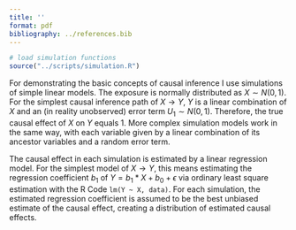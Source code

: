 ```yaml
---
title: ''
format: pdf
bibliography: ../references.bib
---
```


```r
# load simulation functions
source("../scripts/simulation.R")
```

For demonstrating the basic concepts of causal inference I use simulations of simple linear models. The exposure is normally distributed as $X \sim N(0,1)$. For the simplest causal inference path of $X \rightarrow Y$, $Y$ is a linear combination of $X$ and an (in reality unobserved) error term $U_1 \sim N(0,1)$. Therefore, the true causal effect of $X$ on $Y$ equals 1.  More complex simulation models work in the same way, with each variable given by a linear combination of its ancestor variables and a random error term.

The causal effect in each simulation is estimated by a linear regression model. For the simplest model of $X \rightarrow Y$, this means estimating the regression coefficient $b_1$ of $Y = b_1 * X + b_0 + \epsilon$ via ordinary least square estimation with the R Code `lm(Y ~ X, data)`. For each simulation, the estimated regression coefficient is assumed to be the best unbiased estimate of the causal effect, creating a distribution of estimated causal effects. 

